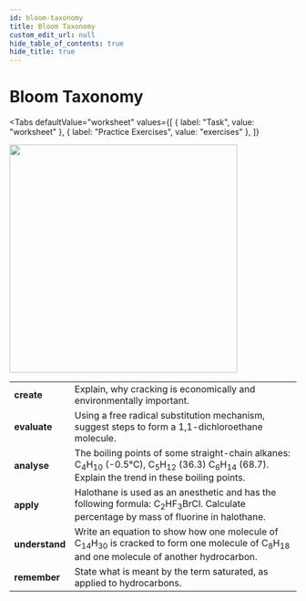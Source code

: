 ```yaml
---
id: bloom-taxonomy
title: Bloom Taxonomy
custom_edit_url: null
hide_table_of_contents: true
hide_title: true
---
```



<Theme alkanes />

# Bloom Taxonomy

<Tabs
  defaultValue="worksheet"
  values={[
    { label: "Task", value: "worksheet" },
    { label: "Practice Exercises", value: "exercises" },
  ]}
>

<TabItem value="worksheet">

<img src={bloom} width="400"/>
<br/>
<table class="BLOOM">
  <tr>
    <td><strong>create</strong></td>
    <td>Explain, why cracking is economically and environmentally important.</td>
  </tr>
  <tr>
    <td><strong>evaluate</strong></td>
    <td>Using a free radical substitution mechanism, suggest steps to form a 1,1-dichloroethane molecule.</td>
  </tr>
  <tr>
    <td><strong>analyse</strong></td>
    <td>The boiling points of some straight-chain alkanes: C<sub>4</sub>H<sub>10</sub> (-0.5°C), C<sub>5</sub>H<sub>12</sub> (36.3) C<sub>6</sub>H<sub>14</sub> (68.7).<br/> Explain the trend in these boiling points.</td>
  </tr>
  <tr>
    <td><strong>apply</strong></td>
    <td>Halothane is used as an anesthetic and has the following formula: С<sub>2</sub>HF<sub>3</sub>BrCl. Calculate percentage by mass of fluorine in halothane.</td>
  </tr>
  <tr>
    <td><strong>understand</strong></td>
    <td>Write an equation to show how one molecule of C<sub>14</sub>H<sub>30</sub> is cracked to form one molecule of C<sub>8</sub>H<sub>18</sub> and one molecule of another hydrocarbon.</td>
  </tr>
  <tr>
    <td><strong>remember</strong></td>
    <td>State what is meant by the term saturated, as applied to hydrocarbons.</td>
  </tr>

</table>

</TabItem>

<TabItem value="exercises">
  <Frame src="https://learningapps.org/watch?v=pkx19jqon21" height="480px" />
</TabItem>

</Tabs>
